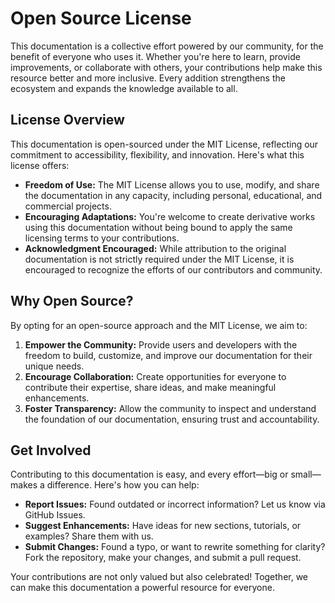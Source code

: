 
# Open Source License

This documentation is a collective effort powered by our community, for the benefit of everyone who uses it. Whether you're here to learn, provide improvements, 
or collaborate with others, your contributions help make this resource better and more inclusive. Every addition strengthens the ecosystem and expands the knowledge available to all.

<Cimg id="scribble-header-people" alt="Header illustration showing successful people" className="" />

## License Overview

This documentation is open-sourced under the MIT License, reflecting our commitment to accessibility, flexibility, and innovation. Here's what this license offers:
- **Freedom of Use:** The MIT License allows you to use, modify, and share the documentation in any capacity, including personal, educational, and commercial projects.
- **Encouraging Adaptations:** You're welcome to create derivative works using this documentation without being bound to apply the same licensing terms to your contributions.
- **Acknowledgment Encouraged:** While attribution to the original documentation is not strictly required under the MIT License, it is encouraged to recognize the efforts of our contributors and community.

## Why Open Source?

By opting for an open-source approach and the MIT License, we aim to:
1. **Empower the Community:** Provide users and developers with the freedom to build, customize, and improve our documentation for their unique needs.
2. **Encourage Collaboration:** Create opportunities for everyone to contribute their expertise, share ideas, and make meaningful enhancements.
3. **Foster Transparency:** Allow the community to inspect and understand the foundation of our documentation, ensuring trust and accountability.

## Get Involved

Contributing to this documentation is easy, and every effort—big or small—makes a difference. Here's how you can help:
- **Report Issues:** Found outdated or incorrect information? Let us know via GitHub Issues.
- **Suggest Enhancements:** Have ideas for new sections, tutorials, or examples? Share them with us.
- **Submit Changes:** Found a typo, or want to rewrite something for clarity? Fork the repository, make your changes, and submit a pull request.

Your contributions are not only valued but also celebrated! Together, we can make this documentation a powerful resource for everyone.